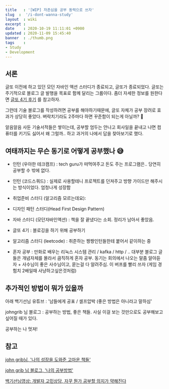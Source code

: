 ```yaml
---
title   : '[WIP] 자존심을 공부 동력으로 쓰자' 
slug  :  '/i-dont-wanna-study'
layout  : wiki 
excerpt : 
date    : 2020-10-19 11:11:01 +0900
updated : 2020-11-09 15:45:40
banner	: ./thumb.png
tags    : 
- Study
- Development
---
```


## 서론
글또 이전에 하고 있던 모던 자바인 액션 스터디가 종료되고, 글또가 종료되었다. 글또는 주기적으로 블로그 글 발행을 목표로 함께 달리는 그룹이다. 좀더 자세한 정보를 원한다면 [글또 4기 후기](https://juneyr.dev/retrospective-geultto-4) 를 참고하자. 

그런데 기술  블로그를 작성하려면 공부를 해야하기때문에, 글또 자체가 공부 장려로 효과가 상당히 좋았다. 벼락치기라도 2주마다 하면 꾸준함이 되는게 아닐까? 🤔  

알음알음 사둔 기술서적들은 쌓이는데, 공부할 엄두는 안나고 회사일을 끝내고 나면 컴퓨터를 키기도 싫어서 왜 그럴까.. 하고 과거의 나에서 답을 찾아보기로 했다. 

## 여태까지는 무슨 동기로 어떻게 공부했나 😅

- 인턴 (우아한 테크캠프) : tech guru가 떠먹여주고 돈도 주는 프로그램은.. 당연히 공부할 수 밖에 없다.
- 인턴 (코드스쿼드) : 실제로 사용할테니 프로젝트를 던져주고 방향 가이드만 해주시는 방식이었다. 엄청나게 성장함
- 취업준비 스터디 (알고리즘 모르는데요):
- 디자인 패턴 스터디(Head First Design Pattern)
- 자바 스터디 (모던자바인액션) : 책을 잘 끝냈다는 소회. 정리가 남아서 좋았음. 
- 글또 4기 : 블로깅을 하기 위해 공부하기 
- 알고리즘 스터디 (leetcode) : 취준하는 짱짱인턴들한테 붙어서 같이하는 중

- 혼자 공부 : 만화로 배우는 리눅스 시스템 관리 / kafka / http / .. 대부분 블로그 글들은 개념자체를 몰라서 큼직하게 혼자 공부. 동기는 회의에서 나오는 말좀 알아듣자 + 사수님이 좋은 사수님이고, 묻는걸 다 알려주심. 이 버프를 빨리 쓰자 (게임 경험치 2배일때 사냥하고싶은것처럼) 

## 추가적인 방법이 뭐가 있을까

아래 백기선님 유튜브 : '남들에게 공표 / 셀프압박 (좋은 방법은 아니라고 말하심'

johngrib 님 블로그 : 공부하는 방법, 좋은 책들. 사실 이걸 보는 것만으로도 공부해보고 싶어질 때가 있다. 

공부하는 나 멋져!

## 참고 
[john grib님, '나의 성장을 도와준 고마운 책들'](https://johngrib.github.io/wiki/my-favorite-books/) 

[john grib 님 블로그, '나의 공부방법'](https://johngrib.github.io/wiki/my-study-method/)

[백기선님영상: 개발자 고민상담, 자꾸 뭔가 공부할 의지가 약해진다](https://www.youtube.com/watch?v=k_b86ImuPic) 
